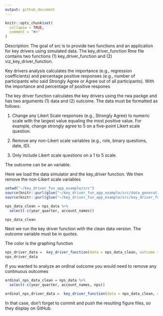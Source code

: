 ```yaml
---
output: github_document
---
```


<!-- README.md is generated from README.Rmd. Please edit that file -->

```r
knitr::opts_chunk$set(
  collapse = TRUE,
  comment = "#>"
)
```

Description: The goal of src is to provide two functions and an application for key drivers using simulated data.  The key_driver_function Rme file contains two functions (1) key_driver_function and (2) viz_key_driver_function.  

Key drivers analysis calculates the importance (e.g., regression coefficients) and percentage positive responses (e.g., number of participants who said Strongly Agree or Agree out of all participants).  With the importance and percentage of positive respones 

The key driver function calculates the key drivers using the rwa packge and has two arguments (1) data and (2) outcome.  The data must be formatted as follows: 

1. Change any Likert Scale responses (e.g., Strongly Agree) to numeric scale with the largest value equaling the most positive value.  For example, change strongly agree to 5 on a five-point Likert scale question.

2. Remove any non-Likert scale variables (e.g., role, binary questions, date, ID).

3. Only include Likert scale questions on a 1 to 5 scale. 

The outcome can be an variable.

Here we load the data simulator and the key_driver function.  We then remove the non-Likert scale variables 
```r
setwd("~/key_driver_fun_app_example/src")
source(knitr::purl(glue("~/key_driver_fun_app_example/src/data_generation_a360.Rmd")))
source(knitr::purl(glue("~/key_driver_fun_app_example/src/key_driver_function.Rmd")))

nps_data_clean = nps_data %>%
  select(-c(year_quarter, account_names))

nps_data_clean
```
Next we run the key driver function with the clean data version.  The outcome variable must be in quotes.

The color is the graphing function 
```r
nps_driver_data =  key_driver_function(data = nps_data_clean, outcome = "nps")
nps_driver_data
```
If you wanted to analyze an ordinal outcome you would need to remove any continuous outcomes 
```r
ordinal_nps_data_clean = nps_data %>%
  select(-c(year_quarter, account_names, nps))

ordinal_nps_driver_data =  key_driver_function(data = nps_data_clean, outcome = "valuable")


```



In that case, don't forget to commit and push the resulting figure files, so they display on GitHub.
